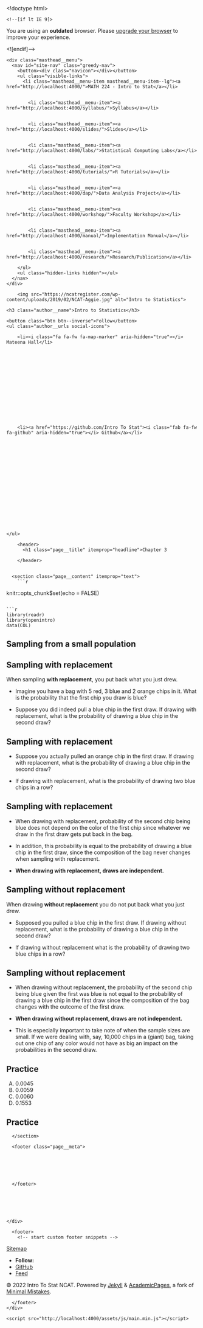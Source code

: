 

<!doctype html>
<html lang="en" class="no-js">
  <head>
    

<meta charset="utf-8">



<!-- begin SEO -->









<title>Chapter 3   MATH 224 - Intro to Stat</title>







<meta property="og:locale" content="en-US">
<meta property="og:site_name" content="MATH 224 - Intro to Stat">
<meta property="og:title" content="Chapter 3">


  <link rel="canonical" href="http://localhost:4000/files/Slides/Chapter%203/Section%203.3%20Sampling%20from%20a%20Small%20Population/Section3.3-SamplingFromASmallPopulation.rmd">
  <meta property="og:url" content="http://localhost:4000/files/Slides/Chapter%203/Section%203.3%20Sampling%20from%20a%20Small%20Population/Section3.3-SamplingFromASmallPopulation.rmd">







  

  












  <script type="application/ld+json">
    {
      "@context" : "http://schema.org",
      "@type" : "Person",
      "name" : "Intro To Stat NCAT",
      "url" : "http://localhost:4000",
      "sameAs" : null
    }
  </script>






<!-- end SEO -->


<link href="http://localhost:4000/feed.xml" type="application/atom+xml" rel="alternate" title="MATH 224 - Intro to Stat Feed">

<!-- http://t.co/dKP3o1e -->
<meta name="HandheldFriendly" content="True">
<meta name="MobileOptimized" content="320">
<meta name="viewport" content="width=device-width, initial-scale=1.0">

<script>
  document.documentElement.className = document.documentElement.className.replace(/\bno-js\b/g, '') + ' js ';
</script>

<!-- For all browsers -->
<link rel="stylesheet" href="http://localhost:4000/assets/css/main.css">

<meta http-equiv="cleartype" content="on">
    

<!-- start custom head snippets -->

<link rel="apple-touch-icon" sizes="57x57" href="http://localhost:4000/images/apple-touch-icon-57x57.png?v=M44lzPylqQ">
<link rel="apple-touch-icon" sizes="60x60" href="http://localhost:4000/images/apple-touch-icon-60x60.png?v=M44lzPylqQ">
<link rel="apple-touch-icon" sizes="72x72" href="http://localhost:4000/images/apple-touch-icon-72x72.png?v=M44lzPylqQ">
<link rel="apple-touch-icon" sizes="76x76" href="http://localhost:4000/images/apple-touch-icon-76x76.png?v=M44lzPylqQ">
<link rel="apple-touch-icon" sizes="114x114" href="http://localhost:4000/images/apple-touch-icon-114x114.png?v=M44lzPylqQ">
<link rel="apple-touch-icon" sizes="120x120" href="http://localhost:4000/images/apple-touch-icon-120x120.png?v=M44lzPylqQ">
<link rel="apple-touch-icon" sizes="144x144" href="http://localhost:4000/images/apple-touch-icon-144x144.png?v=M44lzPylqQ">
<link rel="apple-touch-icon" sizes="152x152" href="http://localhost:4000/images/apple-touch-icon-152x152.png?v=M44lzPylqQ">
<link rel="apple-touch-icon" sizes="180x180" href="http://localhost:4000/images/apple-touch-icon-180x180.png?v=M44lzPylqQ">
<link rel="icon" type="image/png" href="http://localhost:4000/images/favicon-32x32.png?v=M44lzPylqQ" sizes="32x32">
<link rel="icon" type="image/png" href="http://localhost:4000/images/android-chrome-192x192.png?v=M44lzPylqQ" sizes="192x192">
<link rel="icon" type="image/png" href="http://localhost:4000/images/favicon-96x96.png?v=M44lzPylqQ" sizes="96x96">
<link rel="icon" type="image/png" href="http://localhost:4000/images/favicon-16x16.png?v=M44lzPylqQ" sizes="16x16">
<link rel="manifest" href="http://localhost:4000/images/manifest.json?v=M44lzPylqQ">
<link rel="mask-icon" href="http://localhost:4000/images/safari-pinned-tab.svg?v=M44lzPylqQ" color="#000000">
<link rel="shortcut icon" href="/images/favicon.ico?v=M44lzPylqQ">
<meta name="msapplication-TileColor" content="#000000">
<meta name="msapplication-TileImage" content="http://localhost:4000/images/mstile-144x144.png?v=M44lzPylqQ">
<meta name="msapplication-config" content="http://localhost:4000/images/browserconfig.xml?v=M44lzPylqQ">
<meta name="theme-color" content="#ffffff">
<link rel="stylesheet" href="http://localhost:4000/assets/css/academicons.css"/>

<script type="text/x-mathjax-config"> MathJax.Hub.Config({ TeX: { equationNumbers: { autoNumber: "all" } } }); </script>
<script type="text/x-mathjax-config">
  MathJax.Hub.Config({
    tex2jax: {
      inlineMath: [ ['$','$'], ["\\(","\\)"] ],
      processEscapes: true
    }
  });
</script>
<script src='https://cdnjs.cloudflare.com/ajax/libs/mathjax/2.7.4/latest.js?config=TeX-MML-AM_CHTML' async></script>

<!-- end custom head snippets -->

  </head>

  <body>

    <!--[if lt IE 9]>
<div class="notice--danger align-center" style="margin: 0;">You are using an <strong>outdated</strong> browser. Please <a href="http://browsehappy.com/">upgrade your browser</a> to improve your experience.</div>
<![endif]-->
    

<div class="masthead">
  <div class="masthead__inner-wrap">
    <div class="masthead__menu">
      <nav id="site-nav" class="greedy-nav">
        <button><div class="navicon"></div></button>
        <ul class="visible-links">
          <li class="masthead__menu-item masthead__menu-item--lg"><a href="http://localhost:4000/">MATH 224 - Intro to Stat</a></li>
          
            
            <li class="masthead__menu-item"><a href="http://localhost:4000/syllabus/">Syllabus</a></li>
          
            
            <li class="masthead__menu-item"><a href="http://localhost:4000/slides/">Slides</a></li>
          
            
            <li class="masthead__menu-item"><a href="http://localhost:4000/labs/">Statistical Computing Labs</a></li>
          
            
            <li class="masthead__menu-item"><a href="http://localhost:4000/tutorials/">R Tutorials</a></li>
          
            
            <li class="masthead__menu-item"><a href="http://localhost:4000/dap/">Data Analysis Project</a></li>
          
            
            <li class="masthead__menu-item"><a href="http://localhost:4000/workshop/">Faculty Workshop</a></li>
          
            
            <li class="masthead__menu-item"><a href="http://localhost:4000/manual/">Implementation Manual</a></li>
          
            
            <li class="masthead__menu-item"><a href="http://localhost:4000/research/">Research/Publication</a></li>
          
        </ul>
        <ul class="hidden-links hidden"></ul>
      </nav>
    </div>
  </div>
</div>

    





<div id="main" role="main">
  


  <div class="sidebar sticky">
  



<div itemscope itemtype="http://schema.org/Person">

  <div class="author__avatar">
    
    	<img src="https://ncatregister.com/wp-content/uploads/2019/02/NCAT-Aggie.jpg" alt="Intro to Statistics">
    
  </div>

  <div class="author__content">
    <h3 class="author__name">Intro to Statistics</h3>
    
  </div>

  <div class="author__urls-wrapper">
    <button class="btn btn--inverse">Follow</button>
    <ul class="author__urls social-icons">
      
        <li><i class="fa fa-fw fa-map-marker" aria-hidden="true"></i> Mateena Hall</li>
      
      
      
      
      
       
      
      
      
      
      
      
      
      
      
        <li><a href="https://github.com/Intro To Stat"><i class="fab fa-fw fa-github" aria-hidden="true"></i> Github</a></li>
      
      
      
      
      
      
      
      
      
      
      
      
      
      
      
      
      
      
    </ul>
  </div>
</div>

  
  </div>


  <article class="page" itemscope itemtype="http://schema.org/CreativeWork">
    <meta itemprop="headline" content="Chapter 3">
    
    
    

    <div class="page__inner-wrap">
      
        <header>
          <h1 class="page__title" itemprop="headline">Chapter 3
</h1>
          
        
        
        
        
             
        
    
        </header>
      

      <section class="page__content" itemprop="text">
        ```r
knitr::opts_chunk$set(echo = FALSE)
```

```r
library(readr)
library(openintro)
data(COL)
```


# Sampling from a small population

## Sampling with replacement

When sampling **with replacement**, you put back what you just drew.

\pause

  - Imagine you have a bag with 5 red, 3 blue and 2 orange chips in it. What is the probability that the first chip you draw is blue?
  
\centering{5 \tikz\draw[red,fill=red] (0,0) circle (.5ex);, 3 \tikz\draw[blue,fill=blue] (0,0) circle (.5ex);, 2 \tikz\draw[orange,fill=orange] (0,0) circle (.5ex); }

\pause

\centering{$Prob(1^{st} \text{ }chip \text{ }B) = \frac{3}{5+3+2} = \frac{3}{10}=0.3$}

\pause

  - Suppose you did indeed pull a blue chip in the first draw. If drawing with replacement, what is the probability of drawing a blue chip in the second draw?
  
\pause
  
\centering{$1^{st}$ draw: 5 \tikz\draw[red,fill=red] (0,0) circle (.5ex);, 3 \tikz\draw[blue,fill=blue] (0,0) circle (.5ex);, 2 \tikz\draw[orange,fill=orange] (0,0) circle (.5ex); }

\centering{$2^{nd}$ draw: 5 \tikz\draw[red,fill=red] (0,0) circle (.5ex);, 3 \tikz\draw[blue,fill=blue] (0,0) circle (.5ex);, 2 \tikz\draw[orange,fill=orange] (0,0) circle (.5ex); }

\pause

\centering{$Prob(2^{nd} \text{ }chip \text{ }B | 1^{st} \text{ }chip \text{ }B) = \frac{3}{10}=0.3$}

## Sampling with replacement

- Suppose you actually pulled an orange chip in the first draw. If drawing with replacement, what is the probability of drawing a blue chip in the second draw?

\centering{$1^{st}$ draw: 5 \tikz\draw[red,fill=red] (0,0) circle (.5ex);, 3 \tikz\draw[blue,fill=blue] (0,0) circle (.5ex);, 2 \tikz\draw[orange,fill=orange] (0,0) circle (.5ex); }

\centering{$2^{nd}$ draw: 5 \tikz\draw[red,fill=red] (0,0) circle (.5ex);, 3 \tikz\draw[blue,fill=blue] (0,0) circle (.5ex);, 2 \tikz\draw[orange,fill=orange] (0,0) circle (.5ex); }

\pause

\centering{$Prob(2^{nd} \text{ }chip \text{ }B | 1^{st} \text{ }chip \text{ }O) = \frac{3}{10}=0.3$}

\pause

- If drawing with replacement, what is the probability of drawing two blue chips in a row?

\pause

\centering{$1^{st}$ draw: 5 \tikz\draw[red,fill=red] (0,0) circle (.5ex);, 3 \tikz\draw[blue,fill=blue] (0,0) circle (.5ex);, 2 \tikz\draw[orange,fill=orange] (0,0) circle (.5ex); }

\centering{$2^{nd}$ draw: 5 \tikz\draw[red,fill=red] (0,0) circle (.5ex);, 3 \tikz\draw[blue,fill=blue] (0,0) circle (.5ex);, 2 \tikz\draw[orange,fill=orange] (0,0) circle (.5ex); }

\pause

\centering{$Prob(1^{st} \text{ }chip \text{ }B) \cdot Prob(2^{nd} \text{ }chip \text{ }B | 1^{st} \text{ }chip \text{ }B) = 0.3 \times 0.3 = 0.3^2 = 0.09$}

## Sampling with replacement

- When drawing with replacement, probability of the second chip being blue does not depend on the color of the first chip since whatever we draw in the first draw gets put back in the bag.

\centering{$Prob(B|B) = Prob(B|O)$}

- In addition, this probability is equal to the probability of drawing a blue chip in the first draw, since the composition of the bag never changes when sampling with replacement.

\centering{$Prob(B|B) = Prob(B)$}

- **When drawing with replacement, draws are independent.**

## Sampling without replacement

When drawing **without replacement** you do not put back what you just drew.

\pause

  - Supposed you pulled a blue chip in the first draw. If drawing without replacement, what is the probability of drawing a blue chip in the second draw?
  
\centering{$1^{st}$ draw: 5 \tikz\draw[red,fill=red] (0,0) circle (.5ex);, 3 \tikz\draw[blue,fill=blue] (0,0) circle (.5ex);, 2 \tikz\draw[orange,fill=orange] (0,0) circle (.5ex); }

\pause

\centering{$2^{nd}$ draw: 5 \tikz\draw[red,fill=red] (0,0) circle (.5ex);, 2 \tikz\draw[blue,fill=blue] (0,0) circle (.5ex);, 2 \tikz\draw[orange,fill=orange] (0,0) circle (.5ex); }

\pause

\centering{$Prob(2^{nd} \text{ }chip \text{ }B \text{ }|\text{ }1^{st} \text{ }chip \text{ }B = \frac{2}{9} = 0.22$}

\pause

  - If drawing without replacement what is the probability of drawing two blue chips in a row?
  
\pause
  
\centering{$Prob(1^{st}\text{ }chipB) \cdot Prob(2^{nd} \text{ }chip \text{ }B \text{ }|\text{ }1^{st} \text{ }chip \text{ }B) = 0.3 \times 0.22 = 0.066$}

## Sampling without replacement

- When drawing without replacement, the probability of the second chip being blue given the first was blue is not equal to the probability of drawing a blue chip in the first draw since the composition of the bag changes with the outcome of the first draw.

\centering{$Prob(B|B) \neq Prob(B)$}

\pause

- **When drawing without replacement, draws are not independent.**

\pause

- This is especially important to take note of when the sample sizes are small. If we were dealing with, say, 10,000 chips in a (giant) bag, taking out one chip of any color would not have as big an impact on the probabilities in the second draw.

## Practice

\alert{In most card games, cards are drawn without replacement. What is the probability of drawing an ace and then a 3? Choose the closet answer.}

A) 0.0045
B) 0.0059
C) 0.0060
D) 0.1553

## Practice

\alert{In most card games, cards are drawn without replacement. What is the probability of drawing an ace and then a 3? Choose the closet answer.}

\begin{multicols}{2}

A) 0.0045 \\
B) 0.0059 \\
C) \alert{0.0060} \\
D) 0.1553

\columnbreak

$P(ace \text{ }then \text{ }3)$ \\
$= \frac{4}{52} \times \frac{4}{51}$ \\
$\approx 0.0060$

\end{multicols}

        
      </section>

      <footer class="page__meta">
        
        




      </footer>

      

      


    </div>

    
  </article>

  
  
</div>


    <div class="page__footer">
      <footer>
        <!-- start custom footer snippets -->
<a href="/sitemap/">Sitemap</a>
<!-- end custom footer snippets -->

        

<div class="page__footer-follow">
  <ul class="social-icons">
    
      <li><strong>Follow:</strong></li>
    
    
    
    
      <li><a href="http://github.com/Intro To Stat"><i class="fab fa-github" aria-hidden="true"></i> GitHub</a></li>
    
    
    <li><a href="http://localhost:4000/feed.xml"><i class="fa fa-fw fa-rss-square" aria-hidden="true"></i> Feed</a></li>
  </ul>
</div>

<div class="page__footer-copyright">&copy; 2022 Intro To Stat NCAT. Powered by <a href="http://jekyllrb.com" rel="nofollow">Jekyll</a> &amp; <a href="https://github.com/academicpages/academicpages.github.io">AcademicPages</a>, a fork of <a href="https://mademistakes.com/work/minimal-mistakes-jekyll-theme/" rel="nofollow">Minimal Mistakes</a>.</div>

      </footer>
    </div>

    <script src="http://localhost:4000/assets/js/main.min.js"></script>




  <script>
  (function(i,s,o,g,r,a,m){i['GoogleAnalyticsObject']=r;i[r]=i[r]||function(){
  (i[r].q=i[r].q||[]).push(arguments)},i[r].l=1*new Date();a=s.createElement(o),
  m=s.getElementsByTagName(o)[0];a.async=1;a.src=g;m.parentNode.insertBefore(a,m)
  })(window,document,'script','//www.google-analytics.com/analytics.js','ga');

  ga('create', '', 'auto');
  ga('send', 'pageview');
</script>






  </body>
</html>


